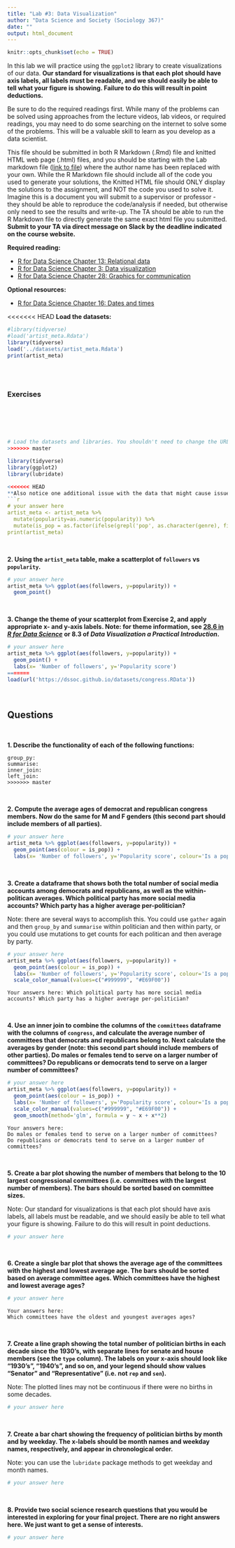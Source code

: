 ```yaml
---
title: "Lab #3: Data Visualization"
author: "Data Science and Society (Sociology 367)"
date: ""
output: html_document
---
```


```r
knitr::opts_chunk$set(echo = TRUE)
```
In this lab we will practice using the `ggplot2` library to create visualizations of our data. **Our standard for visualizations is that each plot should have axis labels, all labels must be readable, and we should easily be able to tell what your figure is showing. Failure to do this will result in point deductions.**

Be sure to do the required readings first. While many of the problems can be solved using approaches from the lecture videos, lab videos, or required readings, you may need to do some searching on the internet to solve some of the problems. This will be a valuable skill to learn as you develop as a data scientist.

This file should be submitted in both R Markdown (.Rmd) file and knitted HTML web page (.html) files, and you should be starting with the Lab markdown file ([link to file](/assignments/Lab_3.Rmd)) where the author name has been replaced with your own. While the R Markdown file should include all of the code you used to generate your solutions, the Knitted HTML file should ONLY display the solutions to the assignment, and NOT the code you used to solve it. Imagine this is a document you will submit to a supervisor or professor - they should be able to reproduce the code/analysis if needed, but otherwise only need to see the results and write-up. The TA should be able to run the R Markdown file to directly generate the same exact html file you submitted. **Submit to your TA via direct message on Slack by the deadline indicated on the course website.**

**Required reading:** 

* [R for Data Science Chapter 13: Relational data](https://r4ds.had.co.nz/relational-data.html)
* [R for Data Science Chapter 3: Data visualization](https://r4ds.had.co.nz/data-visualisation.html)
* [R for Data Science Chapter 28: Graphics for communication](https://r4ds.had.co.nz/graphics-for-communication.html)


**Optional resources:**

* [R for Data Science Chapter 16: Dates and times](https://r4ds.had.co.nz/dates-and-times.html)



<<<<<<< HEAD
**Load the datasets:**
```r
#library(tidyverse)
#load('artist_meta.Rdata')
library(tidyverse)
load('../datasets/artist_meta.Rdata')
print(artist_meta)
```
<br/><br/>

### Exercises
<br/>
=======
```r
# Load the datasets and libraries. You shouldn't need to change the URL in the `load` function.
>>>>>>> master

library(tidyverse)
library(ggplot2)
library(lubridate)

<<<<<<< HEAD
**Also notice one additional issue with the data that might cause issues later on: the `popularity` column is an integer list of size one. Consider using the `mutate` function with the `is.numeric` function to coerce the data into the type you need (see section 20.4.1 of *R for Data Science* to learn more).**
```r
# your answer here
artist_meta <- artist_meta %>% 
  mutate(popularity=as.numeric(popularity)) %>% 
  mutate(is_pop = as.factor(ifelse(grepl('pop', as.character(genre), fixed=TRUE), 'pop', 'not pop')))
print(artist_meta)
```
<br/>

**2. Using the `artist_meta` table, make a scatterplot of `followers` vs `popularity`.**
```r
# your answer here
artist_meta %>% ggplot(aes(followers, y=popularity)) + 
  geom_point()
```
<br/>

**3. Change the theme of your scatterplot from Exercise 2, and apply appropriate x- and y-axis labels. Note: for theme information, see [28.6 in *R for Data Science*](https://r4ds.had.co.nz/graphics-for-communication.html#themes) or 8.3 of *Data Visualization a Practical Introduction*.**
```r
# your answer here
artist_meta %>% ggplot(aes(followers, y=popularity)) + 
  geom_point() + 
  labs(x= 'Number of followers', y='Popularity score')
=======
load(url('https://dssoc.github.io/datasets/congress.RData'))
```
<br/>

## Questions
<br>

**1. Describe the functionality of each of the following functions:**
```
group_py: 
summarise: 
inner_join: 
left_join: 
>>>>>>> master
```
<br/>

**2. Compute the average ages of democrat and republican congress members. Now do the same for M and F genders (this second part should include members of all parties).**
```r
# your answer here
artist_meta %>% ggplot(aes(followers, y=popularity)) + 
  geom_point(aes(colour = is_pop)) + 
  labs(x= 'Number of followers', y='Popularity score', colour='Is a pop genre?')
```
<br/>

**3. Create a dataframe that shows both the total number of social media accounts among democrats and republicans, as well as the within-politican averages. Which political party has more social media accounts? Which party has a higher average per-politician?**

Note: there are several ways to accomplish this. You could use `gather` again and then `group_by` and `summarise` within politician and then within party, or you could use mutations to get counts for each politican and then average by party.
```r
# your answer here
artist_meta %>% ggplot(aes(followers, y=popularity)) + 
  geom_point(aes(colour = is_pop)) + 
  labs(x= 'Number of followers', y='Popularity score', colour='Is a pop genre?') + 
  scale_color_manual(values=c("#999999", "#E69F00"))
```
```
Your answers here: Which political party has more social media accounts? Which party has a higher average per-politician?
```
<br/>


**4. Use an inner join to combine the columns of the `committees` dataframe with the columns of `congress`, and calculate the average number of committees that democrats and republicans belong to. Next calculate the averages by gender (note: this second part should include members of other parties). Do males or females tend to serve on a larger number of committees? Do republicans or democrats tend to serve on a larger number of committees?**
```r
# your answer here
artist_meta %>% ggplot(aes(followers, y=popularity)) + 
  geom_point(aes(colour = is_pop)) + 
  labs(x= 'Number of followers', y='Popularity score', colour='Is a pop genre?') + 
  scale_color_manual(values=c("#999999", "#E69F00")) + 
  geom_smooth(method='glm', formula = y ~ x + x**2)
```
```
Your answers here:
Do males or females tend to serve on a larger number of committees? 
Do republicans or democrats tend to serve on a larger number of committees?
```
<br/>



**5. Create a bar plot showing the number of members that belong to the 10 largest congressional committees (i.e. committees with the largest number of members). The bars should be sorted based on committee sizes.**

Note: Our standard for visualizations is that each plot should have axis labels, all labels must be readable, and we should easily be able to tell what your figure is showing. Failure to do this will result in point deductions.
```r
# your answer here
```
<br/>


**6. Create a single bar plot that shows the average age of the committees with the highest and lowest average age. The bars should be sorted based on average committee ages. Which committees have the highest and lowest average ages?**
```r
# your answer here
```
```
Your answers here:
Which committees have the oldest and youngest averages ages?
```
<br/>




**7. Create a line graph showing the total number of politician births in each decade since the 1930's, with separate lines for senate and house members (see the `type` column). The labels on your x-axis should look like "1930's", "1940's", and so on, and your legend should show values "Senator" and "Representative" (i.e. not `rep` and `sen`).**

Note: The plotted lines may not be continuous if there were no births in some decades.
```r
# your answer here

```
<br/>




**7. Create a bar chart showing the frequency of politician births by month and by weekday. The x-labels should be month names and weekday names, respectively, and appear in chronological order.**

Note: you can use the `lubridate` package methods to get weekday and month names.
```r
# your answer here
```
<br/>



**8. Provide two social science research questions that you would be interested in exploring for your final project. There are no right answers here. We just want to get a sense of interests.**
```r
# your answer here
```
